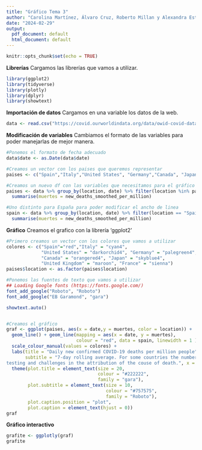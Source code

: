 ```yaml
---
title: "Gráfico Tema 3"
author: "Carolina Martínez, Álvaro Cruz, Roberto Millan y Alexandra Estela Garcia"
date: "2024-02-29"
output:
  pdf_document: default
  html_document: default
---
```


```r
knitr::opts_chunk$set(echo = TRUE)
```

**Librerías**
Cargamos las librerías que vamos a utilizar.

```r
library(ggplot2)
library(tidyverse)
library(plotly)
library(dplyr)
library(showtext)
```

**Importación de datos**
Cargamos en una variable los datos de la web.
```r
data <- read.csv("https://covid.ourworldindata.org/data/owid-covid-data.csv")
```

**Modificación de variables**
Cambiamos el formato de las variables para poder manejarlas de mejor manera.

```r
#Ponemos el formato de fecha adecuado
data$date <- as.Date(data$date)

#Creamos un vector con los paises que queremos representar
paises <- c("Spain","Italy","United States", "Germany","Canada", "Japan","United Kingdom", "France")

#Creamos un nuevo df con las variables que necesitamos para el gráfico
paises <- data %>% group_by(location, date) %>% filter(location %in% paises) %>%
  summarise(muertes = new_deaths_smoothed_per_million)

#Uno distinto para España para poder modificar el ancho de linea
spain <- data %>% group_by(location, date) %>% filter(location == "Spain") %>%
  summarise(muertes = new_deaths_smoothed_per_million)
```


**Gráfico**
Creamos el grafico con la librería 'ggplot2'

```r
#Primero creamos un vector con los colores que vamos a utilizar
colores <- c("Spain"="red","Italy" = "cyan4",
             "United States" = "darkorchid4", "Germany" = "palegreen4",
             "Canada" = "orangered4", "Japan" = "skyblue4", 
             "United Kingdom" = "maroon", "France" = "sienna")
paises$location <- as.factor(paises$location)

#Ponemos las fuentes de texto que vamos a utilizar
## Loading Google fonts (https://fonts.google.com/)
font_add_google("Roboto", "Roboto")
font_add_google("EB Garamond", "gara")

showtext.auto()


#Creamos el gráfico
graf <- ggplot(paises, aes(x = date,y = muertes, color = location)) +
  geom_line() + geom_line(mapping = aes(x = date, y = muertes),
                          colour = "red", data = spain, linewidth = 1 ) + 
  scale_colour_manual(values = colores) + 
  labs(title = "Daily new confirmed COVID-19 deaths per million people", 
       subtitle = "7-day rolling average. For some countries the number of confirmed deaths is much lower than the true number of deaths. This is because of limited
testing and challenges in the attribution of the couse of death.", x = NULL, y = NULL, caption = "Source:Johns Hopkins University CSSE COVID-19 Data")+ 
  theme(plot.title = element_text(size = 20, 
                                  colour = "#222222",
                                  family = "gara"),
        plot.subtitle = element_text(size = 10,
                                     colour = "#757575",
                                     family = "Roboto"),
        plot.caption.position = "plot",
        plot.caption = element_text(hjust = 0))
graf
```

**Gráfico interactivo**

```r
grafite <- ggplotly(graf)
grafite

```





